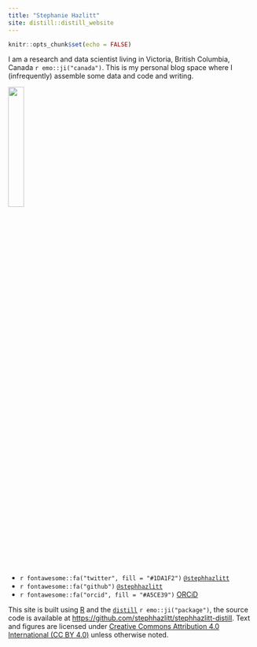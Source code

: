 ```yaml
---
title: "Stephanie Hazlitt"
site: distill::distill_website
---
```


```r
knitr::opts_chunk$set(echo = FALSE)
```


I am a research and data scientist living in Victoria, British Columbia, Canada `r emo::ji("canada")`. This is my personal blog space where I (infrequently) assemble some data and code and writing.

![](stephhazlitt-circle.png){width=25%}

  - `r fontawesome::fa("twitter", fill = "#1DA1F2")` [`@stephhazlitt`](https://www.twitter.com/stephhazlitt)
  - `r fontawesome::fa("github")` [`@stephhazlitt`](https://www.github.com/stephhazlitt)
  - `r fontawesome::fa("orcid", fill = "#A5CE39")` [ORCiD](https://orcid.org/0000-0002-3161-2304)
  
  

This site is built using [R](https://www.r-project.org/) and the [`distill`](https://rstudio.github.io/distill/) `r emo::ji("package")`, the source code is available at [https://github.com/stephhazlitt/stephhazlitt-distill](https://github.com/stephhazlitt/stephhazlitt-distill). Text and figures are licensed under [Creative Commons Attribution 4.0 International (CC BY 4.0)](https://creativecommons.org/licenses/by/4.0/) unless otherwise noted.


<!--
<a rel="license" href="https://creativecommons.org/licenses/by/4.0/"><img alt="Creative Commons License" style="border-width:0" src="https://i.creativecommons.org/l/by/4.0/88x31.png" /></a>
-->